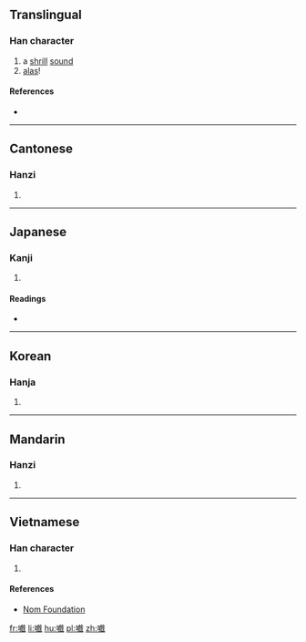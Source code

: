 ==Translingual==

===Han character===
{{Han char|rn=30|rad=口|as=17|sn=20|four=|canj=RYTI|ids=⿰口戲}}

# a [[shrill]] [[sound]]
# [[alas]]!

====References====
* {{Han ref|kx=0213.480|dkj=04579|dj=0436.250|hdz=10703.260|uh=56B1|ud=22193}}

----

==Cantonese==

===Hanzi===
{{yue-hanzi|jyut=hei3}}

# {{defn|lang=yue|sort=口17}}

----

==Japanese==

===Kanji===
{{ja-kanji|grade=uc|rs=口17}}

# {{defn|lang=ja|sort=口17}}

====Readings====
* {{ja-readings|on=[[き]] (ki)|kun=[[こえ]] (koe), [[ああ]] (aa)}}

----

==Korean==

===Hanja===
{{ko-hanja|hangeul=희|rv=hui|mr=hŭi}}

# {{defn|lang=ko|sort=口17}}

----

==Mandarin==

===Hanzi===
{{cmn-hanzi|pin=[[xì]] ([[xi4]])|wg=hsi<sup>4</sup>}}

# {{defn|lang=cmn|sort=口17}}

----

==Vietnamese==

===Han character===
{{vi-hantu|[[hi]]|rs=口17}}

# {{defn|lang=vi|sort=口17}}

====References====
* [http://nomfoundation.org/common/nom_details.php?codepoint=56b1 Nom Foundation]

[[fr:嚱]]
[[li:嚱]]
[[hu:嚱]]
[[pl:嚱]]
[[zh:嚱]]